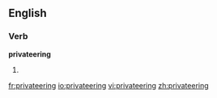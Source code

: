 ==English==

===Verb===
'''privateering'''

# {{present participle of|[[privateer]]}}

[[fr:privateering]]
[[io:privateering]]
[[vi:privateering]]
[[zh:privateering]]